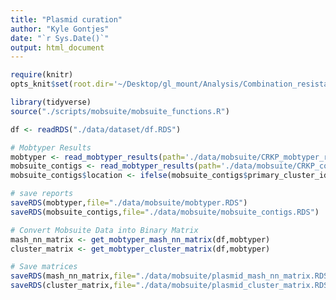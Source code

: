 ```yaml
---
title: "Plasmid curation"
author: "Kyle Gontjes"
date: "`r Sys.Date()`"
output: html_document
---
```


```r
require(knitr)
opts_knit$set(root.dir='~/Desktop/gl_mount/Analysis/Combination_resistance/pre-intro-blbli-resistance-ms/')
```

```r
library(tidyverse) 
source("./scripts/mobsuite/mobsuite_functions.R")
```


```r
df <- readRDS("./data/dataset/df.RDS") 
```

```r
# Mobtyper Results
mobtyper <- read_mobtyper_results(path='./data/mobsuite/CRKP_mobtyper_results.txt',df)
mobsuite_contigs <- read_mobtyper_results(path='./data/mobsuite/CRKP_contig_report.txt',df)
mobsuite_contigs$location <- ifelse(mobsuite_contigs$primary_cluster_id=="-","chromosome",mobsuite_contigs$primary_cluster_id)

# save reports
saveRDS(mobtyper,file="./data/mobsuite/mobtyper.RDS")
saveRDS(mobsuite_contigs,file="./data/mobsuite/mobsuite_contigs.RDS") 

# Convert Mobsuite Data into Binary Matrix
mash_nn_matrix <- get_mobtyper_mash_nn_matrix(df,mobtyper)  
cluster_matrix <- get_mobtyper_cluster_matrix(df,mobtyper) 

# Save matrices
saveRDS(mash_nn_matrix,file="./data/mobsuite/plasmid_mash_nn_matrix.RDS")
saveRDS(cluster_matrix,file="./data/mobsuite/plasmid_cluster_matrix.RDS") 
```